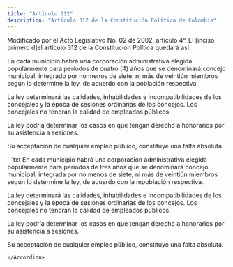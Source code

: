 ```yaml
---
title: "Artículo 312"
description: "Artículo 312 de la Constitución Política de Colombia"
---
```


<Warning>Modificado por el Acto Legislativo No. 02 de 2002, artículo 4°. El [inciso primero d]el artículo 312 de la Constitución Política quedará así: </Warning>

En cada municipio habrá una corporación administrativa elegida popularmente para períodos de cuatro (4) años que se denominará concejo municipal, integrado por no menos de siete, ni más de veintiún miembros según lo determine la ley, de acuerdo con la población respectiva. 

La ley determinará las calidades, inhabilidades e incompatibilidades de los concejales y la época de sesiones ordinarias de los concejos. Los concejales no tendrán la calidad de empleados públicos.

La ley podría determinar los casos en que tengan derecho a honorarios por su asistencia a sesiones.

Su acceptación de cualquier empleo público, constituye una falta absoluta.

<Accordion title="Artículo original antes de la modificación:">
```txt 
En cada municipio habrá una corporación administrativa elegida popularmente para periodos de tres años que se denominará concejo municipal, integrada por no menos de siete, ni más de veintiún miembros según lo determine la ley, de acuerdo con la mpoblación respectiva.

La ley determinará las calidades, inhabilidades e incompatibilidades de los concejales y la época de sesiones ordinarias de los concejos. Los concejales no tendrán la calidad de empleados públicos.

La ley podría determinar los casos en que tengan derecho a honorarios por su asistencia a sesiones.

Su acceptación de cualquier empleo público, constituye una falta absoluta.
```
</Accordion>
